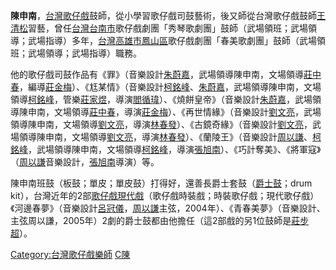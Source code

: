 {{vfd|沒有足夠的可靠資料來源能夠讓這個條目符合[[Wikipedia:關注度|Wikipedia:關注度]]中的標準|date=2022/06/17}}
{{Multiple issues|
{{更新|time=2019-02-07T14:39:36+00:00}}
{{BLP unsourced|time=2022-05-18T04:50:03+00:00}}
}}
{{Notability|3=Biographies|time=2022-05-18T04:50:03+00:00}}
'''陳申南'''，[[台灣|台灣]][[歌仔戲|歌仔戲]]鼓師，從小學習歌仔戲司鼓藝術，後又師從台灣歌仔戲鼓師[[王清松|王清松]]習藝，曾任[[台灣|台灣]][[台南市|台南市]]歌仔戲劇團「秀琴歌劇團」鼓師（武場領班；武場領導；武場指導）多年，{{when|現任}}[[台灣|台灣]][[高雄市|高雄市]][[鳳山區|鳳山區]]歌仔戲劇團「春美歌劇團」鼓師（武場領班；武場領導；武場指導）職務。

他的歌仔戲司鼓作品有《罪》（音樂設計[[朱蔚嘉|朱蔚嘉]]，武場領導陳申南，文場領導[[莊中春|莊中春]]，編導[[莊金梅|莊金梅]]）、《尪某情》（音樂設計[[柯銘峰|柯銘峰]]、[[朱蔚嘉|朱蔚嘉]]，武場領導陳申南，文場領導[[柯銘峰|柯銘峰]]，管樂[[莊家煜|莊家煜]]，導演[[閻循瑋|閻循瑋]]）、《燒餅皇帝》（音樂設計[[朱蔚嘉|朱蔚嘉]]，武場領導陳申南，文場領導[[莊中春|莊中春]]，導演[[莊金梅|莊金梅]]）、《再世情緣》（音樂設計[[劉文亮|劉文亮]]，武場領導陳申南，文場領導[[劉文亮|劉文亮]]，導演[[林春發|林春發]]）、《古鏡奇緣》（音樂設計[[劉文亮|劉文亮]]，武場領導陳申南，文場領導[[劉文亮|劉文亮]]，導演[[林春發|林春發]]）、《蘭陵王》（音樂設計[[周以謙|周以謙]]、[[柯銘峰|柯銘峰]]，武場領導陳申南，文場領導[[柯銘峰|柯銘峰]]，導演[[張旭南|張旭南]]）、《巧計奪美》、《將軍寇》（[[周以謙|周以謙]]音樂設計，[[張旭南|張旭南]]導演）等。

陳申南班鼓（板鼓；單皮；單皮鼓）打得好，還善長爵士套鼓（[[爵士鼓|爵士鼓]]；drum kit），台灣近年的2部[[歌仔戲現代戲|歌仔戲現代戲]]（歌仔戲時裝戲；時裝歌仔戲；現代歌仔戲）《河邊春夢》（音樂設計[[呂冠儀|呂冠儀]]，[[周以謙|周以謙]]主弦，2004年）、《青春美夢》（音樂設計、主弦周以謙，2005年）2劇的爵士鼓都由他擔任（這2部戲的另1位鼓師是[[莊步超|莊步超]]）。

[[Category:台灣歌仔戲樂師|Category:台灣歌仔戲樂師]]
[[Category:台灣鼓手|C陳]]